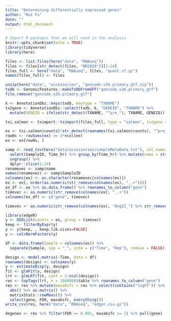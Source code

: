 ```yaml
---
title: "Determining differentially expressed genes"
author: "Rui Fu"
date: ""
output: html_document
---
```


```r
# Import R packages that we will need in the analysis
knitr::opts_chunk$set(echo = TRUE)
library(tidyverse)
library(here)
```

```r
files <- list.files(here("data", "RNAseq"))
files <- files[str_detect(files, "NM2019")][1:24]
files_full <- here("data", "RNAseq", files, "quant.sf.gz")
names(files_full) <- files

unzip(here("data", "accessories", "gencode.v26.primary.gtf.zip"))
txdb <- GenomicFeatures::makeTxDbFromGFF("gencode.v26.primary.gtf")
file.remove("gencode.v26.primary.gtf")

k <- AnnotationDbi::keys(txdb, keytype = "TXNAME")
tx2gene <- AnnotationDbi::select(txdb, k, "GENEID", "TXNAME") %>%
  mutate(GENEID = ifelse(str_detect(TXNAME, "^pre_"), TXNAME, GENEID))

txi.salmon <- tximport::tximport(files_full, type = "salmon", tx2gene = tx2gene)
```

```r
ex <- txi.salmon$counts[!str_detect(rownames(txi.salmon$counts), "^pre_"), ]
row0s <- rowSums(ex) >= 3*ncol(ex)
ex <- ex[row0s, ]

samp <- read_tsv(here("data/accessories/sampleMetaData.txt"), col_names = TRUE) %>% 
  select(SampleID, Time_hr) %>% group_by(Time_hr) %>% mutate(name = str_c(Time_hr, row_number(), sep = "_")) %>% 
  ungroup() %>% 
  dplyr::slice(1:24)
renamevec <- samp$name
names(renamevec) <- samp$SampleID
colnames(ex) <- as.character(renamevec[colnames(ex)])
ex <- ex[, order(as.numeric(str_remove(colnames(ex), "_.+")))]
ex_df <- ex %>% as.data.frame() %>% rownames_to_column("gene")
timevec <- as.numeric(str_remove(colnames(ex), "_.+"))
colnames(ex_df) <- c("gene", timevec)

timevec <- as.numeric(str_remove(colnames(ex), "AngII_") %>% str_remove("_.+"))
```

```r
library(edgeR)
y <- DGEList(counts = ex, group = timevec)
keep <- filterByExpr(y)
y <- y[keep, , keep.lib.sizes=FALSE]
y <- calcNormFactors(y)

df <- data.frame(Sample = colnames(ex)) %>%
  separate(Sample, sep = "_", into = c("Time", "Rep"), remove = FALSE)

design <- model.matrix(~Time, data = df)
rownames(design) <- colnames(y)
y <- estimateDisp(y, design)
fit <- glmFit(y, design)
lrt <- glmLRT(fit, coef = 2:ncol(design))
res <- topTags(lrt, n = 100000)$table %>% rownames_to_column("gene")
res <- res %>% mutate(maxabsfc = res %>% select(contains("logFC")) %>%
  abs() %>% as.matrix() %>%
  matrixStats::rowMaxs()) %>% 
  select(gene, FDR, maxabsfc, everything())
write_csv(res, here("data", "RNAseq", "edger.csv.gz"))

degenes <- res %>% filter(FDR <= 0.001, maxabsfc >= 1) %>% pull(gene)
```